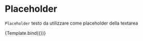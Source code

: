 

<Meta title="Components/Textarea/Props/Placeholder" component={VvTextarea} />

# Placeholder

`Placeholder` testo da utilizzare come placeholder della textarea

<Canvas>
	<Story
		name="Placeholder"
		args={{ name: 'textarea-placeholder', placeholder: 'Prova' }}>
		{Template.bind({})}
	</Story>
</Canvas>

